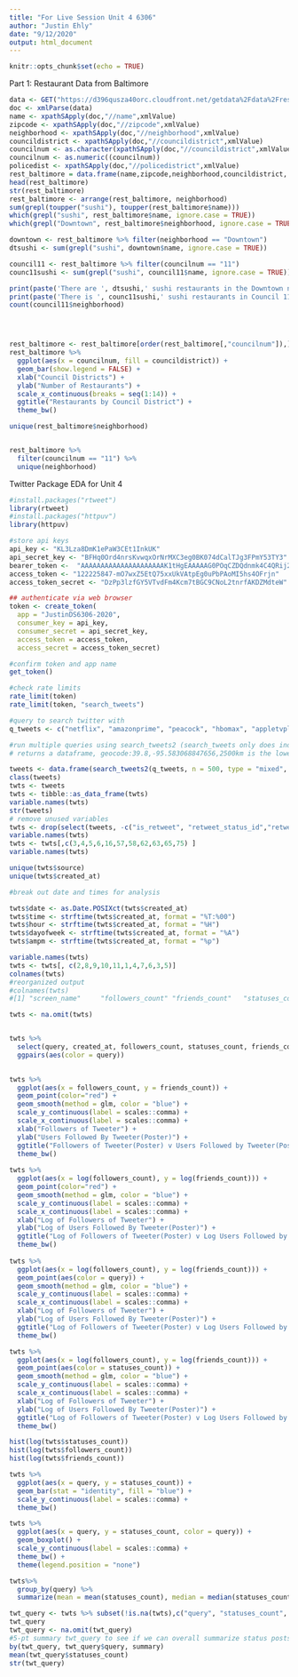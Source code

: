 ---
title: "For Live Session Unit 4 6306"
author: "Justin Ehly"
date: "9/12/2020"
output: html_document
---

```{r setup, include=FALSE}
knitr::opts_chunk$set(echo = TRUE)
```

Part 1: Restaurant Data from Baltimore

```{r}
data <- GET("https://d396qusza40orc.cloudfront.net/getdata%2Fdata%2Frestaurants.xml")
doc <- xmlParse(data)
name <- xpathSApply(doc,"//name",xmlValue)
zipcode <- xpathSApply(doc,"//zipcode",xmlValue)
neighborhood <- xpathSApply(doc,"//neighborhood",xmlValue)
councildistrict <- xpathSApply(doc,"//councildistrict",xmlValue)
councilnum <- as.character(xpathSApply(doc,"//councildistrict",xmlValue))
councilnum <- as.numeric((councilnum))
policedist <- xpathSApply(doc,"//policedistrict",xmlValue)
rest_baltimore = data.frame(name,zipcode,neighborhood,councildistrict, policedist, councilnum)
head(rest_baltimore)
str(rest_baltimore)
rest_baltimore <- arrange(rest_baltimore, neighborhood)
sum(grepl(toupper("sushi"), toupper(rest_baltimore$name)))
which(grepl("sushi", rest_baltimore$name, ignore.case = TRUE))
which(grepl("Downtown", rest_baltimore$neighborhood, ignore.case = TRUE))

downtown <- rest_baltimore %>% filter(neighborhood == "Downtown")
dtsushi <- sum(grepl("sushi", downtown$name, ignore.case = TRUE))

council11 <- rest_baltimore %>% filter(councilnum == "11")
counc11sushi <- sum(grepl("sushi", council11$name, ignore.case = TRUE))

print(paste('There are ', dtsushi,' sushi restaurants in the Downtown neighborhood of Baltimore according to this data set'))
print(paste('There is ', counc11sushi,' sushi restaurants in Council 11 of Baltimore according to this data set'))
count(council11$neighborhood)




rest_baltimore <- rest_baltimore[order(rest_baltimore[,"councilnum"]),] 
rest_baltimore %>%
  ggplot(aes(x = councilnum, fill = councildistrict)) +
  geom_bar(show.legend = FALSE) +
  xlab("Council Districts") +
  ylab("Number of Restaurants") +
  scale_x_continuous(breaks = seq(1:14)) +
  ggtitle("Restaurants by Council District") +
  theme_bw()

unique(rest_baltimore$neighborhood)


rest_baltimore %>%
  filter(councilnum == "11") %>%
  unique(neighborhood)


```

Twitter Package
EDA for Unit 4
```{r}
#install.packages("rtweet")
library(rtweet)
#install.packages("httpuv")
library(httpuv)

#store api keys
api_key <- "KL3Lza8DmK1ePaW3CEt1InkUK"
api_secret_key <- "BFHq0Ord4nrsKvwqxOrNrMXC3eg0BK074dCalTJg3FPmY53TY3"
bearer_token <-  "AAAAAAAAAAAAAAAAAAAAAK1tHgEAAAAAG0POqCZDQdnmk4C4QRij2%2Fh8Ax0%3DjUkq9YwYDpfJUsdVddyebWoN1uZzb3qkVqCGy02bcy5PIUHK9v"
access_token <- "122225847-mO7wxZ5EtQ75xxUkVAtpEg0uPbPAoMI5hs4OFrjn"
access_token_secret <- "DzPp3lzfGY5VTvdFm4Kcm7tBGC9CNoL2tnrfAKDZMdteW"

## authenticate via web browser
token <- create_token(
  app = "JustinDS6306-2020",
  consumer_key = api_key,
  consumer_secret = api_secret_key,
  access_token = access_token,
  access_secret = access_token_secret)

#confirm token and app name
get_token()

#check rate limits
rate_limit(token)
rate_limit(token, "search_tweets")

#query to search twitter with
q_tweets <- c("netflix", "amazonprime", "peacock", "hbomax", "appletvplus", "disneyplus")

#run multiple queries using search_tweets2 (search_tweets only does independent queries), by default
# returns a dataframe, geocode:39.8,-95.583068847656,2500km is the lower 48 states - ish

tweets <- data.frame(search_tweets2(q_tweets, n = 500, type = "mixed", include_rts = FALSE, lang = "en", geocode = "39.8,-95.583068847656,2500km" ))
class(tweets)
twts <- tweets
twts <- tibble::as_data_frame(twts)
variable.names(twts)
str(tweets)
# remove unused variables
twts <- drop(select(tweets, -c("is_retweet", "retweet_status_id","retweet_text", "retweet_created_at","retweet_source",          "retweet_favorite_count", "retweet_retweet_count",   "retweet_user_id","retweet_screen_name","retweet_name", "retweet_followers_count","retweet_friends_count","retweet_statuses_count","retweet_location","retweet_description","retweet_verified")))
variable.names(twts)
twts <- twts[,c(3,4,5,6,16,57,58,62,63,65,75) ]
variable.names(twts)

unique(twts$source)
unique(twts$created_at)

#break out date and times for analysis

twts$date <- as.Date.POSIXct(twts$created_at)
twts$time <- strftime(twts$created_at, format = "%T:%00")
twts$hour <- strftime(twts$created_at, format = "%H")
twts$dayofweek <- strftime(twts$created_at, format = "%A")
twts$ampm <- strftime(twts$created_at, format = "%p")

variable.names(twts)
twts <- twts[, c(2,8,9,10,11,1,4,7,6,3,5)]
colnames(twts)
#reorganized output
#colnames(twts)
#[1] "screen_name"     "followers_count" "friends_count"   "statuses_count"  "query"        #[6] "created_at"      "source"          "location"        "name"            "text"         #[11] "hashtags"

twts <- na.omit(twts)


twts %>%
  select(query, created_at, followers_count, statuses_count, friends_count) %>%
  ggpairs(aes(color = query))

  
twts %>%
  ggplot(aes(x = followers_count, y = friends_count)) +
  geom_point(color="red") +
  geom_smooth(method = glm, color = "blue") +
  scale_y_continuous(label = scales::comma) +
  scale_x_continuous(label = scales::comma) +
  xlab("Followers of Tweeter") +
  ylab("Users Followed By Tweeter(Poster)") +
  ggtitle("Followers of Tweeter(Poster) v Users Followed by Tweeter(Poster)") +
  theme_bw()
  
twts %>%
  ggplot(aes(x = log(followers_count), y = log(friends_count))) +
  geom_point(color="red") +
  geom_smooth(method = glm, color = "blue") +
  scale_y_continuous(label = scales::comma) +
  scale_x_continuous(label = scales::comma) +
  xlab("Log of Followers of Tweeter") +
  ylab("Log of Users Followed By Tweeter(Poster)") +
  ggtitle("Log of Followers of Tweeter(Poster) v Log Users Followed by Tweeter(Poster)") +
  theme_bw()
  
twts %>%
  ggplot(aes(x = log(followers_count), y = log(friends_count))) +
  geom_point(aes(color = query)) +
  geom_smooth(method = glm, color = "blue") +
  scale_y_continuous(label = scales::comma) +
  scale_x_continuous(label = scales::comma) +
  xlab("Log of Followers of Tweeter") +
  ylab("Log of Users Followed By Tweeter(Poster)") +
  ggtitle("Log of Followers of Tweeter(Poster) v Log Users Followed by Tweeter(Poster)") +
  theme_bw()

twts %>%
  ggplot(aes(x = log(followers_count), y = log(friends_count))) +
  geom_point(aes(color = statuses_count)) +
  geom_smooth(method = glm, color = "blue") +
  scale_y_continuous(label = scales::comma) +
  scale_x_continuous(label = scales::comma) +
  xlab("Log of Followers of Tweeter") +
  ylab("Log of Users Followed By Tweeter(Poster)") +
  ggtitle("Log of Followers of Tweeter(Poster) v Log Users Followed by Tweeter(Poster)") +
  theme_bw()

hist(log(twts$statuses_count))
hist(log(twts$followers_count))
hist(log(twts$friends_count))

twts %>%
  ggplot(aes(x = query, y = statuses_count)) +
  geom_bar(stat = "identity", fill = "blue") +
  scale_y_continuous(label = scales::comma) +
  theme_bw()

twts %>%
  ggplot(aes(x = query, y = statuses_count, color = query)) +
  geom_boxplot() +
  scale_y_continuous(label = scales::comma) +
  theme_bw() +
  theme(legend.position = "none")

twts%>%
  group_by(query) %>%
  summarize(mean = mean(statuses_count), median = median(statuses_count), range = max(statuses_count)-min(statuses_count), IQR = IQR(statuses_count))

twt_query <- twts %>% subset(!is.na(twts),c("query", "statuses_count", "friends_count", "followers_count"))
twt_query
twt_query <- na.omit(twt_query)
#5-pt summary twt_query to see if we can overall summarize status posts into categories
by(twt_query, twt_query$query, summary)
mean(twt_query$statuses_count)
str(twt_query)

```